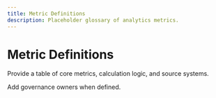 ```yaml
---
title: Metric Definitions
description: Placeholder glossary of analytics metrics.
---
```


# Metric Definitions

Provide a table of core metrics, calculation logic, and source systems.

Add governance owners when defined.
